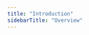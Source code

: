 ```yaml
---
title: "Introduction"
sidebarTitle: "Overview"
---
```


<CardGroup>

<Card
  title="Introduction"
  icon="circle-play"
  href="/devpal/introduction/introduction"
/>
<Card title="Setup" icon="wrench" href="/devpal/introduction/setup" />
<Card
  title="Code Collector"
  icon="square-code"
  href="/devpal/introduction/code-collector"
/>
<Card
  title="Security & Compliance"
  icon="shield-check"
  href="/devpal/introduction/security-and-compliance"
/>

</CardGroup>
